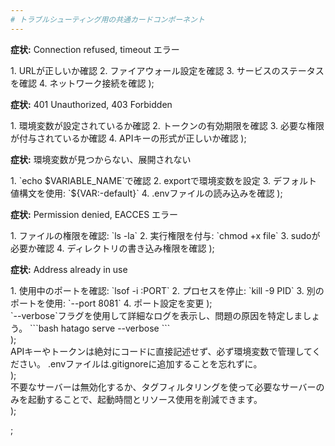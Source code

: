 ```yaml
---
# トラブルシューティング用の共通カードコンポーネント
---
```



  <Card title="接続エラー" icon="warning">
    <p>
      <strong>症状:</strong> Connection refused, timeout エラー
    </p>
    <Steps>
      1. URLが正しいか確認 2. ファイアウォール設定を確認 3. サービスのステータスを確認 4.
      ネットワーク接続を確認
    </Steps>
  </Card>
);

  <Card title="認証エラー" icon="error">
    <p>
      <strong>症状:</strong> 401 Unauthorized, 403 Forbidden
    </p>
    <Steps>
      1. 環境変数が設定されているか確認 2. トークンの有効期限を確認 3.
      必要な権限が付与されているか確認 4. APIキーの形式が正しいか確認
    </Steps>
  </Card>
);

  <Card title="環境変数エラー" icon="setting">
    <p><strong>症状:</strong> 環境変数が見つからない、展開されない</p>
    <Steps>
      1. `echo $VARIABLE_NAME`で確認
      2. exportで環境変数を設定
      3. デフォルト値構文を使用: `${VAR:-default}`
      4. .envファイルの読み込みを確認
    </Steps>
  </Card>
);

  <Card title="権限エラー" icon="lock">
    <p>
      <strong>症状:</strong> Permission denied, EACCES エラー
    </p>
    <Steps>
      1. ファイルの権限を確認: `ls -la` 2. 実行権限を付与: `chmod +x file` 3. sudoが必要か確認 4.
      ディレクトリの書き込み権限を確認
    </Steps>
  </Card>
);

  <Card title="ポート競合" icon="warning">
    <p>
      <strong>症状:</strong> Address already in use
    </p>
    <Steps>
      1. 使用中のポートを確認: `lsof -i :PORT` 2. プロセスを停止: `kill -9 PID` 3. 別のポートを使用:
      `--port 8081` 4. ポート設定を変更
    </Steps>
  </Card>
);

  <Aside type="tip" title="デバッグのヒント">
    `--verbose`フラグを使用して詳細なログを表示し、問題の原因を特定しましょう。 ```bash hatago serve
    --verbose ```
  </Aside>
);

  <Aside type="caution" title="セキュリティ警告">
    APIキーやトークンは絶対にコードに直接記述せず、必ず環境変数で管理してください。
    .envファイルは.gitignoreに追加することを忘れずに。
  </Aside>
);

  <Aside type="tip" title="パフォーマンス改善">
    不要なサーバーは無効化するか、タグフィルタリングを使って必要なサーバーのみを起動することで、起動時間とリソース使用を削減できます。
  </Aside>
);

;
